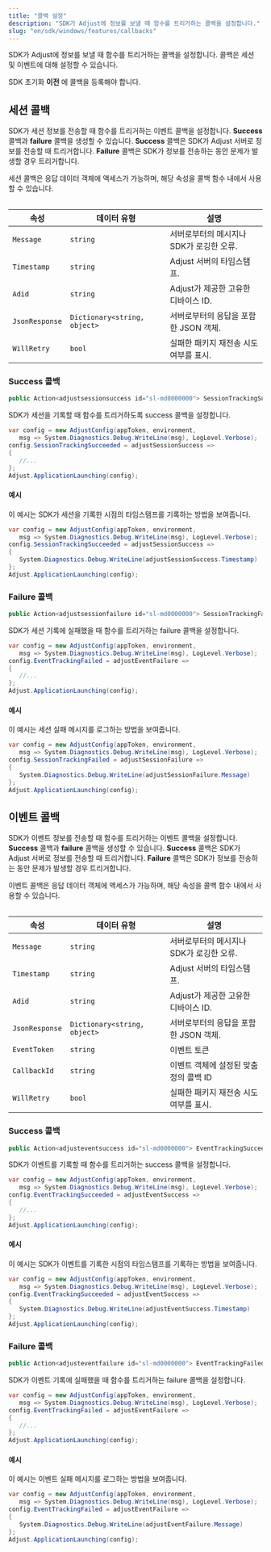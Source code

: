 ```yaml
---
title: "콜백 설정"
description: "SDK가 Adjust에 정보를 보낼 때 함수를 트리거하는 콜백을 설정합니다."
slug: "en/sdk/windows/features/callbacks"
---
```

SDK가 Adjust에 정보를 보낼 때 함수를 트리거하는 콜백을 설정합니다. 콜백은 세션 및 이벤트에 대해 설정할 수 있습니다.
<callout type="important"> 

SDK 초기화 **이전** 에 콜백을 등록해야 합니다.
</Callout> 

세션 콜백
-----

SDK가 세션 정보를 전송할 때 함수를 트리거하는 이벤트 콜백을 설정합니다. **Success** 콜백과 **failure** 콜백을 생성할 수 있습니다. **Success** 콜백은 SDK가 Adjust 서버로 정보를 전송할 때 트리거합니다. **Failure** 콜백은 SDK가 정보를 전송하는 동안 문제가 발생할 경우 트리거합니다.

세션 콜백은 응답 데이터 객체에 액세스가 가능하며,  해당 속성을 콜백 함수 내에서 사용할 수 있습니다.
<table> 

|       속성       |            데이터 유형            |            설명            |
|----------------|------------------------------|--------------------------|
| `Message`      | `string`                     | 서버로부터의 메시지나 SDK가 로깅한 오류. |
| `Timestamp`    | `string`                     | Adjust 서버의 타임스탬프.        |
| `Adid`         | `string`                     | Adjust가 제공한 고유한 디바이스 ID. |
| `JsonResponse` | `Dictionary<string, object>` | 서버로부터의 응답을 포함한 JSON 객체.  |
| `WillRetry`    | `bool`                       | 실패한 패키지 재전송 시도 여부를 표시.   |

</Table> 

### Success 콜백

```cs
public Action<adjustsessionsuccess id="sl-md0000000"> SessionTrackingSucceeded { get; set; }
```

SDK가 세션을 기록할 때 함수를 트리거하도록 success 콜백을 설정합니다.

```cs
var config = new AdjustConfig(appToken, environment,
   msg => System.Diagnostics.Debug.WriteLine(msg), LogLevel.Verbose);
config.SessionTrackingSucceeded = adjustSessionSuccess =>
{
   //...
};
Adjust.ApplicationLaunching(config);
```

#### 예시

이 예시는 SDK가 세션을 기록한 시점의 타임스탬프를 기록하는 방법을 보여줍니다.

```cs
var config = new AdjustConfig(appToken, environment,
   msg => System.Diagnostics.Debug.WriteLine(msg), LogLevel.Verbose);
config.SessionTrackingSucceeded = adjustSessionSuccess =>
{
   System.Diagnostics.Debug.WriteLine(adjustSessionSuccess.Timestamp)
};
Adjust.ApplicationLaunching(config);
```

### Failure 콜백

```cs
public Action<adjustsessionfailure id="sl-md0000000"> SessionTrackingFailed { get; set; }
```

SDK가 세션 기록에 실패했을 때 함수를 트리거하는 failure 콜백을 설정합니다.

```cs
var config = new AdjustConfig(appToken, environment,
   msg => System.Diagnostics.Debug.WriteLine(msg), LogLevel.Verbose);
config.EventTrackingFailed = adjustEventFailure =>
{
   //...
};
Adjust.ApplicationLaunching(config);
```

#### 예시

이 예시는 세션 실패 메시지를 로그하는 방법을 보여줍니다.

```cs
var config = new AdjustConfig(appToken, environment,
   msg => System.Diagnostics.Debug.WriteLine(msg), LogLevel.Verbose);
config.SessionTrackingFailed = adjustSessionFailure =>
{
   System.Diagnostics.Debug.WriteLine(adjustSessionFailure.Message)
};
Adjust.ApplicationLaunching(config);
```

이벤트 콜백
------

SDK가 이벤트 정보를 전송할 때 함수를 트리거하는 이벤트 콜백을 설정합니다. **Success** 콜백과 **failure** 콜백을 생성할 수 있습니다. **Success** 콜백은 SDK가 Adjust 서버로 정보를 전송할 때 트리거합니다. **Failure** 콜백은 SDK가 정보를 전송하는 동안 문제가 발생할 경우 트리거합니다.

이벤트 콜백은 응답 데이터 객체에 액세스가 가능하며, 해당 속성을 콜백 함수 내에서 사용할 수 있습니다.
<table> 

|       속성       |            데이터 유형            |            설명            |
|----------------|------------------------------|--------------------------|
| `Message`      | `string`                     | 서버로부터의 메시지나 SDK가 로깅한 오류. |
| `Timestamp`    | `string`                     | Adjust 서버의 타임스탬프.        |
| `Adid`         | `string`                     | Adjust가 제공한 고유한 디바이스 ID. |
| `JsonResponse` | `Dictionary<string, object>` | 서버로부터의 응답을 포함한 JSON 객체.  |
| `EventToken`   | `string`                     | 이벤트 토큰                   |
| `CallbackId`   | `string`                     | 이벤트 객체에 설정된 맞춤 정의 콜백 ID  |
| `WillRetry`    | `bool`                       | 실패한 패키지 재전송 시도 여부를 표시.   |

</Table> 

### Success 콜백

```cs
public Action<adjusteventsuccess id="sl-md0000000"> EventTrackingSucceeded { get; set; }
```

SDK가 이벤트를 기록할 때 함수를 트리거하는 success 콜백을 설정합니다.

```cs
var config = new AdjustConfig(appToken, environment,
   msg => System.Diagnostics.Debug.WriteLine(msg), LogLevel.Verbose);
config.EventTrackingSucceeded = adjustEventSuccess =>
{
   //...
};
Adjust.ApplicationLaunching(config);
```

#### 예시

이 예시는 SDK가 이벤트를 기록한 시점의 타임스탬프를 기록하는 방법을 보여줍니다.

```cs
var config = new AdjustConfig(appToken, environment,
   msg => System.Diagnostics.Debug.WriteLine(msg), LogLevel.Verbose);
config.EventTrackingSucceeded = adjustEventSuccess =>
{
   System.Diagnostics.Debug.WriteLine(adjustEventSuccess.Timestamp)
};
Adjust.ApplicationLaunching(config);
```

### Failure 콜백

```cs
public Action<adjusteventfailure id="sl-md0000000"> EventTrackingFailed { get; set; }
```

SDK가 이벤트 기록에 실패했을 때 함수를 트리거하는 failure 콜백을 설정합니다.

```cs
var config = new AdjustConfig(appToken, environment,
   msg => System.Diagnostics.Debug.WriteLine(msg), LogLevel.Verbose);
config.EventTrackingFailed = adjustEventFailure =>
{
   //...
};
Adjust.ApplicationLaunching(config);
```

#### 예시

이 예시는 이벤트 실패 메시지를 로그하는 방법을 보여줍니다.

```cs
var config = new AdjustConfig(appToken, environment,
   msg => System.Diagnostics.Debug.WriteLine(msg), LogLevel.Verbose);
config.EventTrackingFailed = adjustEventFailure =>
{
   System.Diagnostics.Debug.WriteLine(adjustEventFailure.Message)
};
Adjust.ApplicationLaunching(config);
```

